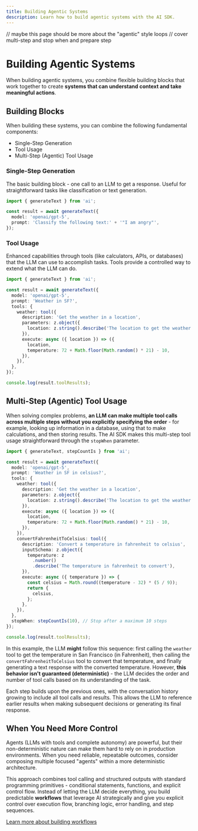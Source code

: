 ```yaml
---
title: Building Agentic Systems
description: Learn how to build agentic systems with the AI SDK.
---
```


// maybe this page should be more about the "agentic" style loops
// cover multi-step and stop when and prepare step

# Building Agentic Systems

When building agentic systems, you combine flexible building blocks that work together to create **systems that can understand context and take meaningful actions**.

## Building Blocks

When building these systems, you can combine the following fundamental components:

- Single-Step Generation
- Tool Usage
- Multi-Step (Agentic) Tool Usage

### Single-Step Generation

The basic building block - one call to an LLM to get a response. Useful for straightforward tasks like classification or text generation.

```ts
import { generateText } from 'ai';

const result = await generateText({
  model: 'openai/gpt-5',
  prompt: 'Classify the following text:' + '"I am angry"',
});
```

### Tool Usage

Enhanced capabilities through tools (like calculators, APIs, or databases) that the LLM can use to accomplish tasks. Tools provide a controlled way to extend what the LLM can do.

```ts
import { generateText } from 'ai';

const result = await generateText({
  model: 'openai/gpt-5',
  prompt: 'Weather in SF?',
  tools: {
    weather: tool({
      description: 'Get the weather in a location',
      parameters: z.object({
        location: z.string().describe('The location to get the weather for'),
      }),
      execute: async ({ location }) => ({
        location,
        temperature: 72 + Math.floor(Math.random() * 21) - 10,
      }),
    }),
  },
});

console.log(result.toolResults);
```

## Multi-Step (Agentic) Tool Usage

When solving complex problems, **an LLM can make multiple tool calls across multiple steps without you explicitly specifying the order** - for example, looking up information in a database, using that to make calculations, and then storing results. The AI SDK makes this multi-step tool usage straightforward through the `stopWhen` parameter.

```ts
import { generateText, stepCountIs } from 'ai';

const result = await generateText({
  model: 'openai/gpt-5',
  prompt: 'Weather in SF in celsius?',
  tools: {
    weather: tool({
      description: 'Get the weather in a location',
      parameters: z.object({
        location: z.string().describe('The location to get the weather for'),
      }),
      execute: async ({ location }) => ({
        location,
        temperature: 72 + Math.floor(Math.random() * 21) - 10,
      }),
    }),
    convertFahrenheitToCelsius: tool({
      description: 'Convert a temperature in fahrenheit to celsius',
      inputSchema: z.object({
        temperature: z
          .number()
          .describe('The temperature in fahrenheit to convert'),
      }),
      execute: async ({ temperature }) => {
        const celsius = Math.round((temperature - 32) * (5 / 9));
        return {
          celsius,
        };
      },
    }),
  },
  stopWhen: stepCountIs(10), // Stop after a maximum 10 steps
});

console.log(result.toolResults);
```

In this example, the LLM **might** follow this sequence: first calling the `weather` tool to get the temperature in San Francisco (in Fahrenheit), then calling the `convertFahrenheitToCelsius` tool to convert that temperature, and finally generating a text response with the converted temperature. However, **this behavior isn't guaranteed (deterministic)** - the LLM decides the order and number of tool calls based on its understanding of the task.

Each step builds upon the previous ones, with the conversation history growing to include all tool calls and results. This allows the LLM to reference earlier results when making subsequent decisions or generating its final response.

## When You Need More Control

Agents (LLMs with tools and complete autonomy) are powerful, but their non-deterministic nature can make them hard to rely on in production environments. When you need reliable, repeatable outcomes, consider composing multiple focused "agents" within a more deterministic architecture.

This approach combines tool calling and structured outputs with standard programming primitives - conditional statements, functions, and explicit control flow. Instead of letting the LLM decide everything, you build predictable **workflows** that leverage AI strategically and give you explicit control over execution flow, branching logic, error handling, and step sequences.

[Learn more about building workflows](/docs/agents/workflows)
